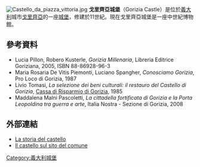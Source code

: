 [[File:Castello_da_piazza_vittoria.jpg|thumb]]
'''戈里齊亞城堡'''（Gorizia Castle）是位於[[義大利|義大利]]城市[[戈里齊亞|戈里齊亞]]的一座[[城堡|城堡]]，修建於11世紀。現在戈里齊亞城堡是一座中世紀博物館。

== 參考資料 ==
* Lucia Pillon, Robero Kusterle, ''Gorizia Millenaria'', Libreria Editrice Goriziana, 2005, ISBN 88-86928-96-3
* Maria Rosaria De Vitis Piemonti, Luciano Spangher, ''Conosciamo Gorizia'', Pro Loco di Gorizia, 1987
* Livio Tomasi, ''La selezione dei beni culturali: il restauro del Castello di Gorizia'', [[Cassa_di_Risparmio_di_Gorizia|Cassa di Risparmio di Gorizia]], 1985
* Maddalena Malni Pascoletti, ''La cittadella fortificata di Gorizia e la Porta Leopoldina tra guerra e arte'', Italia Nostra - Sezione di Gorizia, 2008

== 外部連結 ==
{{commonscat}}
*[http://www.consorziocastelli.it/icastelli/gorizia La storia del castello] {{Wayback|url=http://www.consorziocastelli.it/icastelli/gorizia |date=20181211061636 }}
*[http://www3.comune.gorizia.it/turismo/it/castello-di-gorizia Il castello sul sito del comune] {{Wayback|url=http://www3.comune.gorizia.it/turismo/it/castello-di-gorizia |date=20201129170159 }}

{{coord|display=title}}
{{normdaten}}
{{DEFAULTSORT:gorizia}}
[[Category:義大利城堡|Category:義大利城堡]]